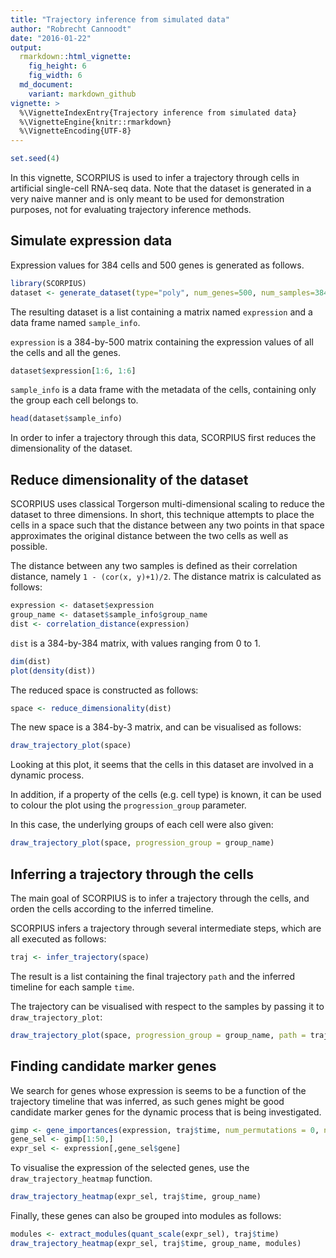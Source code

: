 ```yaml
---
title: "Trajectory inference from simulated data"
author: "Robrecht Cannoodt"
date: "2016-01-22"
output: 
  rmarkdown::html_vignette: 
    fig_height: 6
    fig_width: 6
  md_document:
    variant: markdown_github
vignette: >
  %\VignetteIndexEntry{Trajectory inference from simulated data}
  %\VignetteEngine{knitr::rmarkdown}
  %\VignetteEncoding{UTF-8}
---
```


<!-- github markdown built using 
rmarkdown::render("vignettes/simulated-data.Rmd", output_format = "html_document")
rmarkdown::render("vignettes/simulated-data.Rmd", output_format = "md_document")
-->

```r
set.seed(4)
```

In this vignette, SCORPIUS is used to infer a trajectory through cells in artificial single-cell RNA-seq data.
Note that the dataset is generated in a very naive manner and is only meant to be used for demonstration purposes, not for evaluating trajectory inference methods.


## Simulate expression data
Expression values for 384 cells and 500 genes is generated as follows.
```r
library(SCORPIUS)
dataset <- generate_dataset(type="poly", num_genes=500, num_samples=384, num_groups=4)
```

The resulting dataset is a list containing a matrix named `expression` and a data frame named `sample_info`.

`expression` is a 384-by-500 matrix containing the expression values of all the cells and all the genes.
```r
dataset$expression[1:6, 1:6]
```

`sample_info` is a data frame with the metadata of the cells, containing only the group each cell belongs to.
```r
head(dataset$sample_info)
```

In order to infer a trajectory through this data, SCORPIUS first reduces the dimensionality of the dataset.


## Reduce dimensionality of the dataset
SCORPIUS uses classical Torgerson multi-dimensional scaling to reduce the dataset to three dimensions.
In short, this technique attempts to place the cells in a space such that the distance between any
two points in that space approximates the original distance between the two cells as well as possible.

The distance between any two samples is defined as their correlation distance, namely `1 - (cor(x, y)+1)/2`. 
The distance matrix is calculated as follows:
```r
expression <- dataset$expression
group_name <- dataset$sample_info$group_name
dist <- correlation_distance(expression)
```

`dist` is a 384-by-384 matrix, with values ranging from 0 to 1.
```r
dim(dist)
plot(density(dist))
```


The reduced space is constructed as follows:
```r
space <- reduce_dimensionality(dist)
```


The new space is a 384-by-3 matrix, and can be visualised as follows:
```r
draw_trajectory_plot(space)
```


Looking at this plot, it seems that the cells in this dataset are involved in a dynamic process. 

In addition, if a property of the cells (e.g. cell type) is known, it can be used to colour the plot using the `progression_group` parameter.

In this case, the underlying groups of each cell were also given:
```r
draw_trajectory_plot(space, progression_group = group_name)
```


## Inferring a trajectory through the cells
The main goal of SCORPIUS is to infer a trajectory through the cells, and orden the cells according to the inferred timeline.

SCORPIUS infers a trajectory through several intermediate steps, which are all executed as follows:
```r
traj <- infer_trajectory(space)
```


The result is a list containing the final trajectory `path` and the inferred timeline for each sample `time`.

The trajectory can be visualised with respect to the samples by passing it to `draw_trajectory_plot`:
```r
draw_trajectory_plot(space, progression_group = group_name, path = traj$path)
```


## Finding candidate marker genes
We search for genes whose expression is seems to be a function of the trajectory timeline that was inferred, 
as such genes might be good candidate marker genes for the dynamic process that is being investigated.

```r
gimp <- gene_importances(expression, traj$time, num_permutations = 0, num_threads = 8)
gene_sel <- gimp[1:50,]
expr_sel <- expression[,gene_sel$gene]
```


To visualise the expression of the selected genes, use the `draw_trajectory_heatmap` function.
```r
draw_trajectory_heatmap(expr_sel, traj$time, group_name)
```


Finally, these genes can also be grouped into modules as follows: 
```r
modules <- extract_modules(quant_scale(expr_sel), traj$time)
draw_trajectory_heatmap(expr_sel, traj$time, group_name, modules)
```
